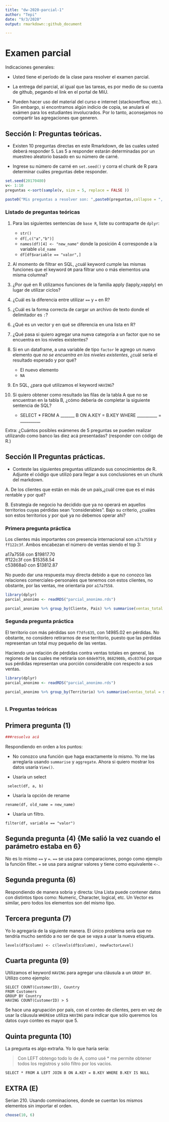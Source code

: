 ```yaml
---
title: "dw-2020-parcial-1"
author: "Tepi"
date: "9/3/2020"
output: rmarkdown::github_document

---
```


# Examen parcial

Indicaciones generales:

* Usted tiene el período de la clase para resolver el examen parcial.
* La entrega del parcial, al igual que las tareas, es por medio de su cuenta de github, pegando el link en el portal de MiU.


* Pueden hacer uso del material del curso e internet (stackoverflow, etc.). Sin embargo, si encontramos algún indicio de copia, se anulará el exámen para los estudiantes involucrados. Por lo tanto, aconsejamos no compartir las agregaciones que generen. 

## Sección I: Preguntas teóricas.

* Existen 10 preguntas directas en este Rmarkdown, de las cuales usted deberá responder 5. Las 5 a responder estarán determinadas por un muestreo aleatorio basado en su número de carné.

* Ingrese su número de carné en  `set.seed()` y corra el chunk de R para determinar cuáles preguntas debe responder.


```r

set.seed(20170480) 
v<- 1:10
preguntas <-sort(sample(v, size = 5, replace = FALSE ))

paste0("Mis preguntas a resolver son: ",paste0(preguntas,collapse = ", "))

```


### Listado de preguntas teóricas

1. Para las siguientes sentencias de `base R`, liste su contraparte de `dplyr`:
    * `str()`
    * `df[,c("a","b")]`
    * `names(df)[4] <- "new_name"` donde la posición 4 corresponde a la variable `old_name`
    * `df[df$variable == "valor",]`
    
    
2. Al momento de filtrar en SQL, ¿cuál keyword cumple las mismas funciones que el keyword `OR`  para filtrar uno o más elementos una misma columna?
3. ¿Por qué en R utilizamos funciones de la familia apply (lapply,vapply) en lugar de utilizar ciclos?
4. ¿Cuál es la diferencia entre utilizar `==` y `=` en R?
5. ¿Cuál es la forma correcta de cargar un archivo de texto donde el delimitador es `:`?
6. ¿Qué es un vector y en qué se diferencia en una lista en R?
7. ¿Qué pasa si quiero agregar una nueva categoría a un factor que no se encuentra en los niveles existentes?
8. Si en un dataframe, a una variable de tipo `factor` le agrego un nuevo elemento que *no se encuentra en los niveles existentes*, ¿cuál sería el resultado esperado y por qué?
    * El nuevo elemento
    * `NA`
9. En SQL, ¿para qué utilizamos el keyword `HAVING`?
10. Si quiero obtener como resultado las filas de la tabla A que no se encuentran en la tabla B, ¿cómo debería de completar la siguiente sentencia de SQL?

    * SELECT * FROM A _______ B ON A.KEY = B.KEY WHERE __________ = __________
  
Extra: ¿Cuántos posibles exámenes de 5 preguntas se pueden realizar utilizando como banco las diez acá presentadas?
(responder con código de R.)


## Sección II Preguntas prácticas.


* Conteste las siguientes preguntas utilizando sus conocimientos de R. Adjunte el código que utilizó para llegar a sus conclusiones en un chunk del markdown.

A. De los clientes que están en más de un país,¿cuál cree que es el más rentable y por qué?

B. Estrategia de negocio ha decidido que ya no operará en aquellos territorios cuyas pérdidas sean "considerables". Bajo su criterio, ¿cuáles son estos territorios y por qué ya no debemos operar ahí?


### Primera pregunta práctica

Los clientes más importantes con presencia internacional son `a17a7558` y `ff122c3f`. Ambos encabezan el número de ventas siendo el top 3:

a17a7558    con $19817.70      
ff122c3f    con $15358.54      
c53868a0    con $13812.87

No puedo dar una respuesta muy directa debido a que no conozco las relaciones comerciales-personales que tenemos con estos clientes, no obstante, por las ventas, me orientaría por `a17a7558`.

```r
library(dplyr)
parcial_anonimo <- readRDS("parcial_anonimo.rds")

parcial_anonimo %>% group_by(Cliente, Pais) %>% summarise(ventas_total = sum(Venta)) %>%  group_by(Cliente) %>% summarise(ventas_totales = sum(ventas_total), conteo = n()) %>% filter(conteo > 1) %>% arrange(desc(ventas_totales))  

```

### Segunda pregunta práctica

El territorio con más pérdidas son `f7dfc635`, con 14985.02	en pérdidas. No obstante, no considero retirarnos de ese territorio, puesto que las pérdidas representan un total muy pequeño de las ventas.

Haciendo una relación de pérdidas contra ventas totales en general, las regiones de las cuales me retiraría son `68de9759`, `8682908b`, `45c0376d` porque sus pérdidas representan una porción considerable con respecto a sus ventas.


```r

library(dplyr)
parcial_anonimo <- readRDS("parcial_anonimo.rds")

parcial_anonimo %>% group_by(Territorio) %>% summarise(ventas_total = sum(Venta), perdidas = sum(Venta[Venta <=  0]), razon_perdidas = perdidas/ventas_total) %>% arrange(razon_perdidas)  



```



### I. Preguntas teóricas


## Primera pregunta (1)

```r
###resuelva acá

```

Respondiendo en orden a los puntos:

* No conozco una función que haga exactamente lo mismo. Yo me las arreglaría usando `summarise` y `aggregate`. Ahora si quiero mostrar los datos usaría `View()`.

* Usaría un select
```
 select(df, a, b)
```

* Usaría la opción de rename
```
rename(df, old_name = new_name)
```

* Usaría un filtro.
```
filter(df, variable == "valor")
```


## Segunda pregunta (4) {Me salió la vez cuando el parámetro estaba en 6}

No es lo mismo `==` y `=`. `==` se usa para comparaciones, pongo como ejemplo la función filter. `=` se usa para asignar valores y tiene como equivalente `<-`.


## Segunda pregunta (6)

Respondiendo de manera sobria y directa:
Una Lista puede contener datos con distintos tipos como: Numeric, Character, logical, etc. 
Un Vector es similar, pero todos los elementos son del mismo tipo.

## Tercera pregunta (7)


Yo lo agregaría de la siguiente manera. El único problema sería que no tendría mucho sentido a no ser de que se vaya a usar la nueva etiqueta.

```levels(df$column) <- c(levels(df$column), newFactorLevel)```


## Cuarta pregunta (9)
Utilizamos el keyword `HAVING` para agregar una cláusula a un `GROUP BY`. Utilizo como ejemplo:

```
SELECT COUNT(CustomerID), Country
FROM Customers
GROUP BY Country
HAVING COUNT(CustomerID) > 5
```

Se hace una agrupación por país, con el conteo de clientes, pero en vez de usar la cláusula `WHERE`se utiliza `HAVING` para indicar que sólo queremos los datos cuyo conteo es mayor que 5.


## Quinta pregunta (10)
La pregunta es algo extraña. Yo lo que haría sería:



> Con LEFT obtengo todo lo de A, como usé * me permite obtener todos los registros y sólo filtro  por los vacíos.

`
SELECT * FROM A LEFT JOIN B ON A.KEY = B.KEY WHERE B.KEY IS NULL
`

## EXTRA (E)

Serían 210. Usando comninaciones, donde se cuentan los mismos elementos sin importar el orden.

```r
choose(10, 6)
```

